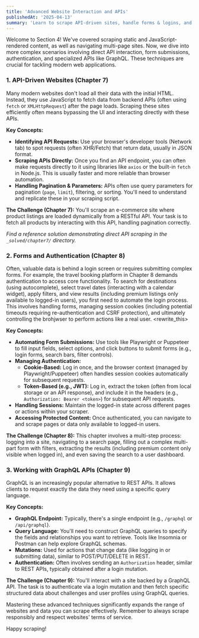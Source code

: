 ```yaml
---
title: 'Advanced Website Interaction and APIs'
publishedAt: '2025-04-13'
summary: 'Learn to scrape API-driven sites, handle forms & logins, and interact with GraphQL endpoints.'
---
```


Welcome to Section 4! We've covered scraping static and JavaScript-rendered content, as well as navigating multi-page sites. Now, we dive into more complex scenarios involving direct API interaction, form submissions, authentication, and specialized APIs like GraphQL. These techniques are crucial for tackling modern web applications.

### 1. API-Driven Websites (Chapter 7)

Many modern websites don't load all their data with the initial HTML. Instead, they use JavaScript to fetch data from backend APIs (often using `fetch` or `XMLHttpRequest`) after the page loads. Scraping these sites efficiently often means bypassing the UI and interacting directly with these APIs.

**Key Concepts:**

*   **Identifying API Requests:** Use your browser's developer tools (Network tab) to spot requests (often XHR/Fetch) that return data, usually in JSON format.
*   **Scraping APIs Directly:** Once you find an API endpoint, you can often make requests directly to it using libraries like `axios` or the built-in `fetch` in Node.js. This is usually faster and more reliable than browser automation.
*   **Handling Pagination & Parameters:** APIs often use query parameters for pagination (`page`, `limit`), filtering, or sorting. You'll need to understand and replicate these in your scraping script.

**The Challenge (Chapter 7):** You'll scrape an e-commerce site where product listings are loaded dynamically from a RESTful API. Your task is to fetch all products by interacting with this API, handling pagination correctly.

*Find a reference solution demonstrating direct API scraping in the `_solved/chapter7/` directory.*

### 2. Forms and Authentication (Chapter 8)

Often, valuable data is behind a login screen or requires submitting complex forms. For example, the travel booking platform in Chapter 8 demands authentication to access core functionality. To search for destinations (using autocomplete), select travel dates (interacting with a calendar widget), apply filters, and view results (including premium listings only available to logged-in users), you first need to automate the login process. This involves handling forms, managing session cookies (including potential timeouts requiring re-authentication and CSRF protection), and ultimately controlling the brohjwser to perform actions like a real user.
<rewrite_this>

**Key Concepts:**

*   **Automating Form Submissions:** Use tools like Playwright or Puppeteer to fill input fields, select options, and click buttons to submit forms (e.g., login forms, search bars, filter controls).
*   **Managing Authentication:**
    *   **Cookie-Based:** Log in once, and the browser context (managed by Playwright/Puppeteer) often handles session cookies automatically for subsequent requests.
    *   **Token-Based (e.g., JWT):** Log in, extract the token (often from local storage or an API response), and include it in the headers (e.g., `Authorization: Bearer <token>`) for subsequent API requests.
*   **Handling Sessions:** Maintain the logged-in state across different pages or actions within your scraper.
*   **Accessing Protected Content:** Once authenticated, you can navigate to and scrape pages or data only available to logged-in users.

**The Challenge (Chapter 8):** This chapter involves a multi-step process: logging into a site, navigating to a search page, filling out a complex multi-part form with filters, extracting the results (including premium content only visible when logged in), and even saving the search to a user dashboard.

### 3. Working with GraphQL APIs (Chapter 9)

GraphQL is an increasingly popular alternative to REST APIs. It allows clients to request exactly the data they need using a specific query language.

**Key Concepts:**

*   **GraphQL Endpoint:** Typically, there's a single endpoint (e.g., `/graphql` or `/api/graphql`).
*   **Query Language:** You'll need to construct GraphQL queries to specify the fields and relationships you want to retrieve. Tools like Insomnia or Postman can help explore GraphQL schemas.
*   **Mutations:** Used for actions that change data (like logging in or submitting data), similar to POST/PUT/DELETE in REST.
*   **Authentication:** Often involves sending an `Authorization` header, similar to REST APIs, typically obtained after a login mutation.

**The Challenge (Chapter 9):** You'll interact with a site backed by a GraphQL API. The task is to authenticate via a login mutation and then fetch specific structured data about challenges and user profiles using GraphQL queries.

Mastering these advanced techniques significantly expands the range of websites and data you can scrape effectively. Remember to always scrape responsibly and respect websites' terms of service.

Happy scraping!
